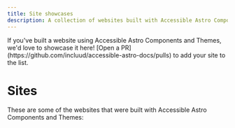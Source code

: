 ```yaml
---
title: Site showcases
description: A collection of websites built with Accessible Astro Components and Themes.
---
```



<Aside type="tip" title="Showcase your site">
  If you've built a website using Accessible Astro Components and Themes, we'd love to showcase it here! [Open a PR](https://github.com/incluud/accessible-astro-docs/pulls) to add your site to the list.
</Aside>


# Sites

These are some of the websites that were built with Accessible Astro Components and Themes:

<div class="not-content">
  <CardGrid>
    <Card title="Incluud.dev" url="https://incluud.dev" img="https://incluud.dev/shared/social-preview-image.png" />
    <Card title="Mark Teekman" url="https://markteekman.nl" img="https://markteekman.nl/social-preview-image.png" />
    <Card title="Haico Paulussen" url="https://haicopaulussen.nl" img="https://haicopaulussen.nl/social-preview-image.png" />
  </CardGrid>
</div>
